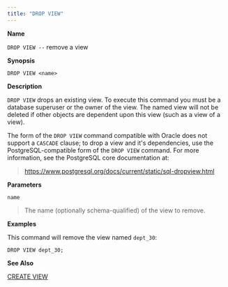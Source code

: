 ```yaml
---
title: "DROP VIEW"
---
```


<div id="drop_view" class="registered_link"></div>

**Name**

`DROP VIEW --` remove a view

**Synopsis**

```text
DROP VIEW <name>
```

**Description**

`DROP VIEW` drops an existing view. To execute this command you must be a database superuser or the owner of the view. The named view will not be deleted if other objects are dependent upon this view (such as a view of a view).

The form of the `DROP VIEW` command compatible with Oracle does not support a `CASCADE` clause; to drop a view and it's dependencies, use the PostgreSQL-compatible form of the `DROP VIEW` command. For more information, see the PostgreSQL core documentation at:

> <https://www.postgresql.org/docs/current/static/sql-dropview.html>

**Parameters**

`name`

> The name (optionally schema-qualified) of the view to remove.

**Examples**

This command will remove the view named `dept_30`:

```text
DROP VIEW dept_30;
```

**See Also**

[CREATE VIEW](../43_create_view/#create_view)
